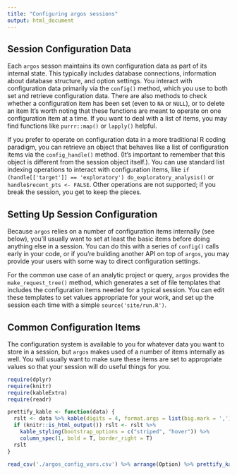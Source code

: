```yaml
---
title: "Configuring argos sessions"
output: html_document
---
```


## Session Configuration Data

Each `argos` sesson maintains its own configuration data as part of its
internal state.  This typically includes database connections, information
about database structure, and option settings.  You interact with configuration
data primarily via the `config()` method, which you use to both set and retrieve
configuration data. There are also methods to check whether a configuration
item has been set (even to `NA` or `NULL`), or to delete an item  It's
worth noting that these functions are meant to operate on one configuration
item at a time.  If you want to deal with a list of items, you may find
functions like `purrr::map()` or `lapply()` helpful.

If you prefer to operate on configuration data in a more traditional R coding
paradigm, you can retrieve an object that behaves like a list of configuration
items via the `config_handle()` method.  (It's important to remember that this
object is different from the session object itself.). You can use standard
list indexing operations to interact with configuration items, like
`if (handle[['target']] == 'exploratory') do_exploratory_analysis()` or
`handle$recent_pts <- FALSE`.  Other operations are not supported; if you break
the session, you get to keep the pieces.

## Setting Up Session Configuration

Because `argos` relies on a number of configuration items internally (see
below), you'll usually want to set at least the basic items before doing
anything else in a session.  You can do this with a series of `config()`
calls early in your code, or if you're building another API on top of `argos`,
you may provide your users with some way to direct configuration settings.

For the common use case of an analytic project or query, `argos` provides the
`make_request_tree()` method, which generates a set of file templates that
includes the configuration items needed for a typical session.  You can edit
these templates to set values appropriate for your work, and set up the session
each time with a simple `source('site/run.R')`.

## Common Configuration Items

The configuration system is available to you for whatever data you want to
store in a session, but `argos` makes used of a number of items internally as
well.  You will usually want to make sure these items are set to appropriate
values so that your session will do useful things for you.

```r
require(dplyr)
require(knitr)
require(kableExtra)
require(readr)

prettify_kable <- function(data) {
  rslt <- data %>% kable(digits = 4, format.args = list(big.mark = ','))
  if (knitr::is_html_output()) rslt <- rslt %>%
    kable_styling(bootstrap_options = c("striped", "hover")) %>%
    column_spec(1, bold = T, border_right = T)
  rslt
}

read_csv('./argos_config_vars.csv') %>% arrange(Option) %>% prettify_kable() 
```



